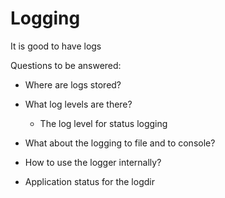 # Logging

It is good to have logs

Questions to be answered:

- Where are logs stored?
- What log levels are there?
  - The log level for status logging
- What about the logging to file and to console?
- How to use the logger internally?

- Application status for the logdir